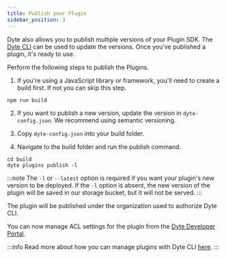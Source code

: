 ```yaml
---
title: Publish your Plugin
sidebar_position: 3
---
```


Dyte also allows you to publish multiple versions of your Plugin SDK. The [Dyte CLI](https://docs.dyte.io/cli) can be used to update the versions. Once you've published a plugin, it's ready to use.

Perform the following steps to publish the Plugins.

1. If you're using a JavaScript library or framework, you'll need to create a build first. If not you can skip this step.
```
npm run build
```

2. If you want to publish a new version, update the version in `dyte-config.json`. We recommend using semantic versioning.

3. Copy `dyte-config.json` into your build folder.

4. Navigate to the build folder and run the publish command. 
```shell
cd build
dyte plugins publish -l
```

:::note
The `-l` or `--latest` option is required if you want your plugin's new version to be deployed. If the `-l` option is absent, the new version of the plugin will be saved in our storage bucket, but it will not be served.
:::


The plugin will be published under the organization used to authorize Dyte CLI. 

You can now manage ACL settings for the plugin from the [Dyte Developer Portal](https://dev.dyte.io).

:::info
 Read more about how you can manage plugins with Dyte CLI [here](https://docs.dyte.io/cli/plugins#publishing-a-plugin).
:::
